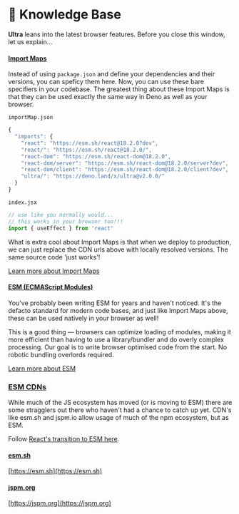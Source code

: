 # 🧠 Knowledge Base

**Ultra** leans into the latest browser features. Before you close this window, let us explain...

#### [Import Maps](#import-maps)

Instead of using `package.json` and define your dependencies and their versions, you can speficy them here. Now, you can use these bare specifiers in your codebase. The greatest thing about these Import Maps is that they can be used exactly the same way in Deno as well as your browser.

`importMap.json`

```js
{
  "imports": {
    "react": "https://esm.sh/react@18.2.0?dev",
    "react/": "https://esm.sh/react@18.2.0/",
    "react-dom": "https://esm.sh/react-dom@18.2.0",
    "react-dom/server": "https://esm.sh/react-dom@18.2.0/server?dev",
    "react-dom/client": "https://esm.sh/react-dom@18.2.0/client?dev",
    "ultra/": "https://deno.land/x/ultra@v2.0.0/"
  }
}
```

`index.jsx`

```js
// use like you normally would...
// this works in your browser too!!!
import { useEffect } from 'react'
```

What is extra cool about Import Maps is that when we deploy to production, we can just replace the CDN urls above with locally resolved versions. The same source code 'just works'!

[Learn more about Import Maps](https://html.spec.whatwg.org/multipage/webappapis.html#import-maps)

#### [ESM (ECMAScript Modules)](#esm-ecmascript-modules)

You've probably been writing ESM for years and haven't noticed. It's the defacto standard for modern code bases, and just like Import Maps above, these can be used natively in your browser as well!

This is a good thing — browsers can optimize loading of modules, making it more efficient than having to use a library/bundler and do overly complex processing. Our goal is to write browser optimised code from the start. No robotic bundling overlords required.

[Learn more about ESM](https://developer.mozilla.org/en-US/docs/Web/JavaScript/Guide/Modules)

### [ESM CDNs](#esm-cdns)

While much of the JS ecosystem has moved (or is moving to ESM) there are some stragglers out there who haven't had a chance to catch up yet. CDN's like esm.sh and jspm.io allow usage of much of the npm ecosystem, but as ESM. 

Follow [React's transition to ESM here](https://github.com/facebook/react/issues/11503).

#### [esm.sh](#esmsh)

[https://esm.sh](https://esm.sh)

#### [jspm.org](#jspmorg)

[https://jspm.org](https://jspm.org)

